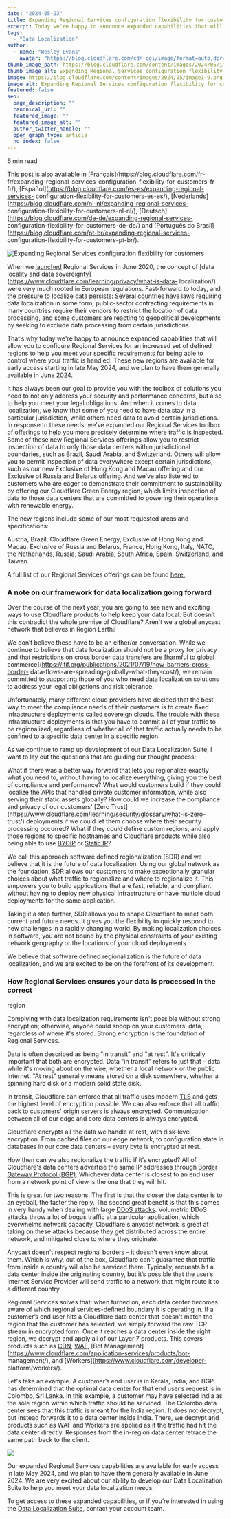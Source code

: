 ```yaml
---
date: "2024-05-23"
title: Expanding Regional Services configuration flexibility for customers
excerpt: Today we're happy to announce expanded capabilities that will allow you to configure Regional Services for an increased set of defined regions to help you meet your specific requirements for being able to control where your traffic is handled...
tags:
  - "Data Localization"
author:
  - name: "Wesley Evans"
    avatar: "https://blog.cloudflare.com/cdn-cgi/image/format=auto,dpr=3,width=64,height=64/https://blog.cloudflare.com/content/images/2021/08/Headshot.jpeg"
thumb_image_path: https://blog.cloudflare.com/content/images/2024/05/image1-9.png
thumb_image_alt: Expanding Regional Services configuration flexibility for customers
image: https://blog.cloudflare.com/content/images/2024/05/image1-9.png
image_alt: Expanding Regional Services configuration flexibility for customers
featured: false
seo:
  page_description: ""
  canonical_url: ""
  featured_image: ""
  featured_image_alt: ""
  author_twitter_handle: ""
  open_graph_type: article
  no_index: false
---
```


6 min read

This post is also available in [Français](https://blog.cloudflare.com/fr-
fr/expanding-regional-services-configuration-flexibility-for-customers-fr-
fr/), [Español](https://blog.cloudflare.com/es-es/expanding-regional-services-
configuration-flexibility-for-customers-es-es/),
[Nederlands](https://blog.cloudflare.com/nl-nl/expanding-regional-services-
configuration-flexibility-for-customers-nl-nl/),
[Deutsch](https://blog.cloudflare.com/de-de/expanding-regional-services-
configuration-flexibility-for-customers-de-de/) and [Português do
Brasil](https://blog.cloudflare.com/pt-br/expanding-regional-services-
configuration-flexibility-for-customers-pt-br/).

![Expanding Regional Services configuration flexibility for
customers](https://blog.cloudflare.com/content/images/2024/05/image1-9.png)

When we [launched](https://blog.cloudflare.com/introducing-regional-services/)
Regional Services in June 2020, the concept of [data locality and data
sovereignty](https://www.cloudflare.com/learning/privacy/what-is-data-
localization/) were very much rooted in European regulations. Fast-forward to
today, and the pressure to localize data persists: Several countries have laws
requiring data localization in some form, public-sector contracting
requirements in many countries require their vendors to restrict the location
of data processing, and some customers are reacting to geopolitical
developments by seeking to exclude data processing from certain jurisdictions.

That’s why today we're happy to announce expanded capabilities that will allow
you to configure Regional Services for an increased set of defined regions to
help you meet your specific requirements for being able to control where your
traffic is handled. These new regions are available for early access starting
in late May 2024, and we plan to have them generally available in June 2024.

It has always been our goal to provide you with the toolbox of solutions you
need to not only address your security and performance concerns, but also to
help you meet your legal obligations. And when it comes to data localization,
we know that some of you need to have data stay in a particular jurisdiction,
while others need data to avoid certain jurisdictions. In response to these
needs, we’ve expanded our Regional Services toolbox of offerings to help you
more precisely determine where traffic is inspected. Some of these new
Regional Services offerings allow you to restrict inspection of data to only
those data centers within jurisdictional boundaries, such as Brazil, Saudi
Arabia, and Switzerland. Others will allow you to permit inspection of data
everywhere except certain jurisdictions, such as our new Exclusive of Hong
Kong and Macau offering and our Exclusive of Russia and Belarus offering. And
we’ve also listened to customers who are eager to demonstrate their commitment
to sustainability by offering our Cloudflare Green Energy region, which limits
inspection of data to those data centers that are committed to powering their
operations with renewable energy.

The new regions include some of our most requested areas and specifications:

Austria, Brazil, Cloudflare Green Energy, Exclusive of Hong Kong and Macau,
Exclusive of Russia and Belarus, France, Hong Kong, Italy, NATO, the
Netherlands, Russia, Saudi Arabia, South Africa, Spain, Switzerland, and
Taiwan.

A full list of our Regional Services offerings can be found
[here.](https://developers.cloudflare.com/data-localization/region-support/)

### A note on our framework for data localization going forward

Over the course of the next year, you are going to see new and exciting ways
to use Cloudflare products to help keep your data local. But doesn’t this
contradict the whole premise of Cloudflare? Aren't we a global anycast network
that believes in Region Earth?

We don’t believe these have to be an either/or conversation. While we continue
to believe that data localization should not be a proxy for privacy and that
restrictions on cross border data transfers are [harmful to global
commerce](https://itif.org/publications/2021/07/19/how-barriers-cross-border-
data-flows-are-spreading-globally-what-they-cost/), we remain committed to
supporting those of you who need data localization solutions to address your
legal obligations and risk tolerance.

Unfortunately, many different cloud providers have decided that the best way
to meet the compliance needs of their customers is to create fixed
infrastructure deployments called sovereign clouds. The trouble with these
infrastructure deployments is that you have to commit all of your traffic to
be regionalized, regardless of whether all of that traffic actually needs to
be confined to a specific data center in a specific region.

As we continue to ramp up development of our Data Localization Suite, I want
to lay out the questions that are guiding our thought process:

What if there was a better way forward that lets you regionalize exactly what
you need to, without having to localize everything, giving you the best of
compliance and performance? What would customers build if they could localize
the APIs that handled private customer information, while also serving their
static assets globally? How could we increase the compliance and privacy of
our customers' [Zero
Trust](https://www.cloudflare.com/learning/security/glossary/what-is-zero-
trust/) deployments if we could let them choose where their security
processing occurred? What if they could define custom regions, and apply those
regions to specific hostnames and Cloudflare products while also being able to
use [BYOIP](https://developers.cloudflare.com/byoip/) or [Static
IP](https://developers.cloudflare.com/spectrum/about/static-ip/)?

We call this approach software defined regionalization (SDR) and we believe
that it is the future of data localization. Using our global network as the
foundation, SDR allows our customers to make exceptionally granular choices
about what traffic to regionalize and where to regionalize it. This empowers
you to build applications that are fast, reliable, and compliant without
having to deploy new physical infrastructure or have multiple cloud
deployments for the same application.

Taking it a step further, SDR allows you to shape Cloudflare to meet both
current and future needs. It gives you the flexibility to quickly respond to
new challenges in a rapidly changing world. By making localization choices in
software, you are not bound by the physical constraints of your existing
network geography or the locations of your cloud deployments.

We believe that software defined regionalization is the future of data
localization, and we are excited to be on the forefront of its development.

### How Regional Services ensures your data is processed in the correct

region

Complying with data localization requirements isn't possible without strong
encryption; otherwise, anyone could snoop on your customers' data, regardless
of where it's stored. Strong encryption is the foundation of Regional
Services.

Data is often described as being "in transit" and "at rest". It's critically
important that both are encrypted. Data "in transit" refers to just that –
data while it's moving about on the wire, whether a local network or the
public Internet. "At rest" generally means stored on a disk somewhere, whether
a spinning hard disk or a modern solid state disk.

In transit, Cloudflare can enforce that all traffic uses modern
[TLS](https://www.cloudflare.com/learning/ssl/transport-layer-security-tls/)
and gets the highest level of encryption possible. We can also enforce that
all traffic back to customers' origin servers is always encrypted.
Communication between all of our edge and core data centers is always
encrypted.

Cloudflare encrypts all the data we handle at rest, with disk-level
encryption. From cached files on our edge network, to configuration state in
databases in our core data centers – every byte is encrypted at rest.

How then can we also regionalize the traffic if it’s encrypted? All of
Cloudflare's data centers advertise the same IP addresses through [Border
Gateway Protocol
(BGP)](https://www.cloudflare.com/learning/security/glossary/what-is-bgp/).
Whichever data center is closest to an end user from a network point of view
is the one that they will hit.

This is great for two reasons. The first is that the closer the data center is
to an eyeball, the faster the reply. The second great benefit is that this
comes in very handy when dealing with large [DDoS
attacks](https://www.cloudflare.com/learning/ddos/what-is-a-ddos-attack/).
Volumetric DDoS attacks throw a lot of bogus traffic at a particular
application, which overwhelms network capacity. Cloudflare's anycast network
is great at taking on these attacks because they get distributed across the
entire network, and mitigated close to where they originate.

Anycast doesn't respect regional borders – it doesn't even know about them.
Which is why, out of the box, Cloudflare can't guarantee that traffic from
inside a country will also be serviced there. Typically, requests hit a data
center inside the originating country, but it’s possible that the user’s
Internet Service Provider will send traffic to a network that might route it
to a different country.

Regional Services solves that: when turned on, each data center becomes aware
of which regional services-defined boundary it is operating in. If a
customer’s end user hits a Cloudflare data center that doesn't match the
region that the customer has selected, we simply forward the raw TCP stream in
encrypted form. Once it reaches a data center inside the right region, we
decrypt and apply all of our Layer 7 products. This covers products such as
[CDN](https://www.cloudflare.com/application-services/products/cdn/),
[WAF](https://www.cloudflare.com/application-services/products/waf/), [Bot
Management](https://www.cloudflare.com/application-services/products/bot-
management/), and [Workers](https://www.cloudflare.com/developer-
platform/workers/).

Let's take an example. A customer’s end user is in Kerala, India, and BGP has
determined that the optimal data center for that end user’s request is in
Colombo, Sri Lanka. In this example, a customer may have selected India as the
sole region within which traffic should be serviced. The Colombo data center
sees that this traffic is meant for the India region. It does not decrypt, but
instead forwards it to a data center inside India. There, we decrypt and
products such as WAF and Workers are applied as if the traffic had hit the
data center directly. Responses from the in-region data center retrace the
same path back to the client.

![](https://blog.cloudflare.com/content/images/2024/05/image2-8.png)

Our expanded Regional Services capabilities are available for early access in
late May 2024, and we plan to have them generally available in June 2024\. We
are very excited about our ability to develop our Data Localization Suite to
help you meet your data localization needs.

To get access to these expanded capabilities, or if you’re interested in using
the [Data Localization Suite](https://www.cloudflare.com/data-localization/),
contact your account team.
